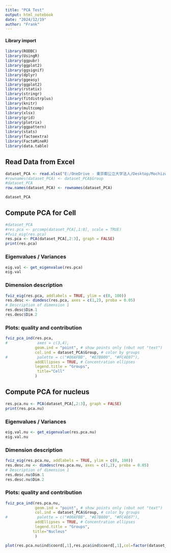 ```yaml
---
title: "PCA Test"
output: html_notebook
date: "2024/12/19"
author: "Frank"
---
```


#### Library import

```r
library(RODBC)
library(UsingR)
library(ggpubr)
library(ggplot2)
library(ggsignif)
library(dplyr)
library(ggeasy)
library(ggplot2)
library(rstatix)
library(stringr)
library(fitdistrplus)
library(knitr)
library(multcomp)
library(xlsx)
library(grid)
library(plotrix)
library(ggpattern)
library(stats)
library(factoextra)
library(FactoMineR)
library(data.table)
```

## Read Data from Excel

```r
dataset_PCA <- read.xlsx("E:/OneDrive - 東京都公立大学法人/Desktop/Mochizuki_ATDC5_Nucleus-Actin.xlsx",2,rowNames=TRUE)
#rownames(dataset_PCA) <- dataset_PCA$Group
#dataset_PCA
row.names(dataset_PCA) <- rownames(dataset_PCA)
```

```r
dataset_PCA
```


## Compute PCA for Cell
```r
#dataset_PCA
#res.pca <- prcomp(dataset_PCA[,1:8], scale = TRUE)
#fviz_eig(res.pca)
res.pca <- PCA(dataset_PCA[,2:3], graph = FALSE)
print(res.pca)

```
### Eigenvalues / Variances

```r
eig.val <- get_eigenvalue(res.pca)
eig.val
```
### Dimension description
```r
fviz_eig(res.pca, addlabels = TRUE, ylim = c(0, 100))
res.desc <- dimdesc(res.pca, axes = c(1,2), proba = 0.05)
# Description of dimension 1
res.desc$Dim.1
res.desc$Dim.2
```
### Plots: quality and contribution

```r
fviz_pca_ind(res.pca,
#             axes = c(3,4),
             geom.ind = "point", # show points only (nbut not "text")
             col.ind = dataset_PCA$Group, # color by groups
#             palette = c("#00AFBB", "#E7B800", "#FC4E07"),
             addEllipses = TRUE, # Concentration ellipses
             legend.title = "Groups",
              title="Cell"
             )
```
## Compute PCA for nucleus
```r
res.pca.nu <- PCA(dataset_PCA[,2:3], graph = FALSE)
print(res.pca.nu)
```
### Eigenvalues / Variances

```r
eig.val.nu <- get_eigenvalue(res.pca.nu)
eig.val.nu
```

### Dimension description
```r
fviz_eig(res.pca.nu, addlabels = TRUE, ylim = c(0, 100))
res.desc.nu <- dimdesc(res.pca.nu, axes = c(1,2), proba = 0.05)
# Description of dimension 1
res.desc.nu$Dim.1
res.desc.nu$Dim.2
```

### Plots: quality and contribution

```r
fviz_pca_ind(res.pca.nu,
             geom.ind = "point", # show points only (nbut not "text")
             col.ind = dataset_PCA$Group, # color by groups
#             palette = c("#00AFBB", "#E7B800", "#FC4E07"),
             addEllipses = TRUE, # Concentration ellipses
             legend.title = "Groups",
            title="Nucleus"
             )
```

```r
plot(res.pca.nu$ind$coord[,1],res.pca$ind$coord[,1],col=factor(dataset_PCA$Group),legend=levels(dataset_PCA$Group))
```

